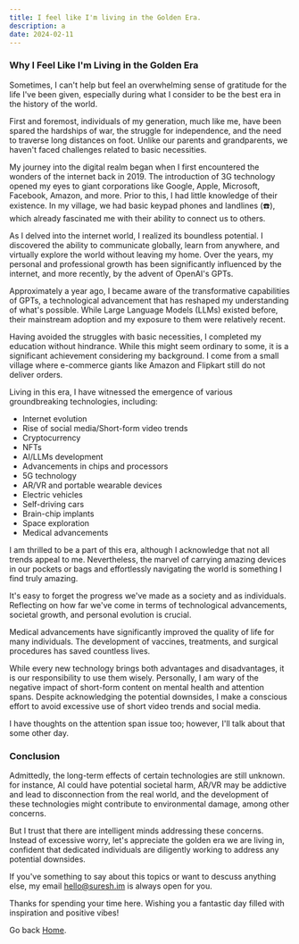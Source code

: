```yaml
---
title: I feel like I'm living in the Golden Era.
description: a
date: 2024-02-11
---
```


### Why I Feel Like I'm Living in the Golden Era

Sometimes, I can't help but feel an overwhelming sense of gratitude for the life I've been given, especially during what I consider to be the best era in the history of the world.

First and foremost, individuals of my generation, much like me, have been spared the hardships of war, the struggle for independence, and the need to traverse long distances on foot. Unlike our parents and grandparents, we haven't faced challenges related to basic necessities.

My journey into the digital realm began when I first encountered the wonders of the internet back in 2019. The introduction of 3G technology opened my eyes to giant corporations like Google, Apple, Microsoft, Facebook, Amazon, and more. Prior to this, I had little knowledge of their existence. In my village, we had basic keypad phones and landlines (☎️), which already fascinated me with their ability to connect us to others.

As I delved into the internet world, I realized its boundless potential. I discovered the ability to communicate globally, learn from anywhere, and virtually explore the world without leaving my home. Over the years, my personal and professional growth has been significantly influenced by the internet, and more recently, by the advent of OpenAI's GPTs.

Approximately a year ago, I became aware of the transformative capabilities of GPTs, a technological advancement that has reshaped my understanding of what's possible. While Large Language Models (LLMs) existed before, their mainstream adoption and my exposure to them were relatively recent.

Having avoided the struggles with basic necessities, I completed my education without hindrance. While this might seem ordinary to some, it is a significant achievement considering my background. I come from a small village where e-commerce giants like Amazon and Flipkart still do not deliver orders.

Living in this era, I have witnessed the emergence of various groundbreaking technologies, including:

- Internet evolution
- Rise of social media/Short-form video trends
- Cryptocurrency
- NFTs
- AI/LLMs development
- Advancements in chips and processors
- 5G technology
- AR/VR and portable wearable devices
- Electric vehicles
- Self-driving cars
- Brain-chip implants
- Space exploration
- Medical advancements

I am thrilled to be a part of this era, although I acknowledge that not all trends appeal to me. Nevertheless, the marvel of carrying amazing devices in our pockets or bags and effortlessly navigating the world is something I find truly amazing.

It's easy to forget the progress we've made as a society and as individuals. Reflecting on how far we've come in terms of technological advancements, societal growth, and personal evolution is crucial.

Medical advancements have significantly improved the quality of life for many individuals. The development of vaccines, treatments, and surgical procedures has saved countless lives.

While every new technology brings both advantages and disadvantages, it is our responsibility to use them wisely. Personally, I am wary of the negative impact of short-form content on mental health and attention spans. Despite acknowledging the potential downsides, I make a conscious effort to avoid excessive use of short video trends and social media.

I have thoughts on the attention span issue too; however, I'll talk about that some other day.

### Conclusion

Admittedly, the long-term effects of certain technologies are still unknown. for instance, AI could have potential societal harm, AR/VR may be addictive and lead to disconnection from the real world, and the development of these technologies might contribute to environmental damage, among other concerns.

But I trust that there are intelligent minds addressing these concerns. Instead of excessive worry, let's appreciate the golden era we are living in, confident that dedicated individuals are diligently working to address any potential downsides.

If you've something to say about this topics or want to descuss anything else, my email [hello@suresh.im](mailto:hello@suresh.im) is always open for you.

Thanks for spending your time here. Wishing you a fantastic day filled with inspiration and positive vibes!

Go back [Home](/).
